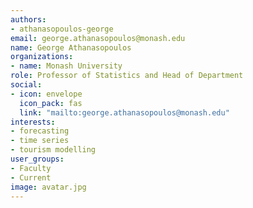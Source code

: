 ```yaml
---
authors:
- athanasopoulos-george
email: george.athanasopoulos@monash.edu
name: George Athanasopoulos
organizations:
- name: Monash University
role: Professor of Statistics and Head of Department 
social:
- icon: envelope
  icon_pack: fas
  link: "mailto:george.athanasopoulos@monash.edu"
interests:
- forecasting 
- time series
- tourism modelling
user_groups:
- Faculty
- Current
image: avatar.jpg
---
```


